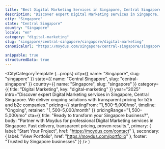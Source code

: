 ```yaml
---
title: "Best Digital Marketing Services in Singapore, Central Singapore (2025)"
description: "Discover expert Digital Marketing services in Singapore, Central Singapore. Ongoing delivery, $1,500–$5,000/mo investment. Local market expertise + modern solutions."
city: "Singapore"
state: "Central Singapore"
country: "Singapore"
locale: "en"
category: "digital-marketing"
slug: "singapore/central-singapore/singapore/digital-marketing"
canonicalUrl: "https://moydus.com/singapore/central-singapore/singapore/digital-marketing"

snippable: true
structuredData: true
---
```



  <CityCategoryTemplate
    {...props}
    city={{ name: "Singapore", slug: "singapore" }}
    state={{ name: "Central Singapore", slug: "central-singapore" }}
    country={{ name: "Singapore", slug: "singapore" }}
    category={{ title: "Digital Marketing", key: "digital-marketing" }}
    year="2025"
    intro="Discover expert Digital Marketing services in Singapore, Central Singapore. We deliver ongoing solutions with transparent pricing for b2b and b2c companies."
    pricing={{
      startingFrom: "$1,500–$5,000/mo",
      timeline: "Ongoing",
      retainer: "$1,500–$5,000/month"
    }}
    pricingRange="$1,500–$5,000/mo"
    cta={{
      title: "Ready to transform your Singapore business?",
      body: "Partner with Moydus for professional Digital Marketing services in Singapore. Fast delivery, transparent pricing, proven results.",
      primary: { label: "Start Your Project", href: "https://moydus.com/contact" },
      secondary: { label: "View Portfolio", href: "https://moydus.com/portfolio" },
      footer: "Trusted by Singapore businesses"
    }}
  />
)
